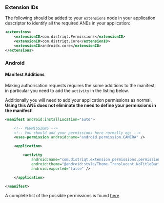 
### Extension IDs

The following should be added to your `extensions` node in your application descriptor to identify all the required ANEs in your application:

```xml
<extensions>
    <extensionID>com.distriqt.Permissions</extensionID>
    <extensionID>com.distriqt.Core</extensionID>
    <extensionID>androidx.core</extensionID>
</extensions>
```



### Android

#### Manifest Additions

Making authorisation requests requires the some additions to the manifest, in
particular you need to add the `activity` in the listing below.

Additionally you will need to add your application permissions as normal.
**Using this ANE does not eliminate the need to define your permissions in the manifest!**

```xml
<manifest android:installLocation="auto">

	<!-- PERMISSIONS -->
	<!-- You should add your permissions here normally eg: -->
	<uses-permission android:name="android.permission.CAMERA" />

	<application>

		<activity
			android:name="com.distriqt.extension.permissions.permissions.AuthorisationActivity"
			android:theme="@android:style/Theme.Translucent.NoTitleBar"
			android:exported="false" />

	</application>

</manifest>
```

A complete list of the possible permissions is found [here](https://developer.android.com/reference/android/Manifest.permission).
